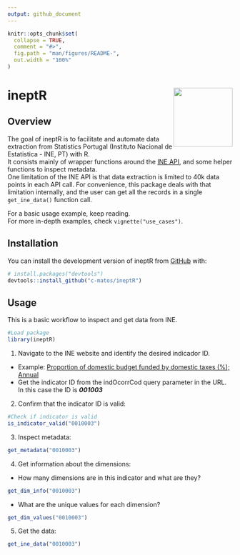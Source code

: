 ```yaml
---
output: github_document
---
```


<!-- README.md is generated from README.Rmd. Please edit that file -->

```r
knitr::opts_chunk$set(
  collapse = TRUE,
  comment = "#>",
  fig.path = "man/figures/README-",
  out.width = "100%"
)
```

# ineptR <a href="https://c-matos.github.io/ineptR/"><img src="man/figures/logo.png" align="right" height="132" /></a>


<!-- badges: start -->
<!-- badges: end -->

## Overview

The goal of ineptR is to facilitate and automate data extraction from Statistics Portugal (Instituto Nacional de Estatistica - INE, PT) with R.  
It consists mainly of wrapper functions around the [INE API](https://www.ine.pt/xportal/xmain?xpid=INE&xpgid=ine_api&INST=322751522), and some helper functions to inspect metadata.  
One limitation of the INE API is that data extraction is limited to 40k data points in each API call. For convenience, this package deals with that limitation internally, and the user can get all the records in a single `get_ine_data()` function call.

For a basic usage example, keep reading.  
For more in-depth examples, check `vignette("use_cases")`.

## Installation

You can install the development version of ineptR from [GitHub](https://github.com/) with:

``` r
# install.packages("devtools")
devtools::install_github("c-matos/ineptR")
```

## Usage

This is a basic workflow to inspect and get data from INE.

```r
#Load package
library(ineptR)
```

1. Navigate to the INE website and identify the desired indicador ID. 
* Example: [Proportion of domestic budget funded by domestic taxes (%); Annual](https://www.ine.pt/xportal/xmain?xpid=INE&xpgid=ine_indicadores&indOcorrCod=0010003&contexto=bd&selTab=tab2&xlang=pt.)
* Get the indicator ID from the indOcorrCod query parameter in the URL. In this case the ID is **_001003_**

2. Confirm that the indicator ID is valid:
```r
#Check if indicator is valid
is_indicator_valid("0010003")
```

3. Inspect metadata:
```r
get_metadata("0010003")
```

4. Get information about the dimensions:
* How many dimensions are in this indicator and what are they?
```r
get_dim_info("0010003")
```

* What are the unique values for each dimension?
```r
get_dim_values("0010003")
```

5. Get the data:
```r
get_ine_data("0010003")
```
